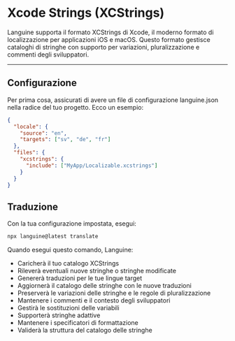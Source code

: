 # Xcode Strings (XCStrings)

Languine supporta il formato XCStrings di Xcode, il moderno formato di localizzazione per applicazioni iOS e macOS. Questo formato gestisce cataloghi di stringhe con supporto per variazioni, pluralizzazione e commenti degli sviluppatori.

---

## Configurazione

Per prima cosa, assicurati di avere un file di configurazione languine.json nella radice del tuo progetto. Ecco un esempio:

```json
{
  "locale": {
    "source": "en",
    "targets": ["sv", "de", "fr"]
  },
  "files": {
    "xcstrings": {
      "include": ["MyApp/Localizable.xcstrings"]
    }
  }
}
```

## Traduzione

Con la tua configurazione impostata, esegui:

```bash
npx languine@latest translate
```

Quando esegui questo comando, Languine:

- Caricherà il tuo catalogo XCStrings
- Rileverà eventuali nuove stringhe o stringhe modificate
- Genererà traduzioni per le tue lingue target
- Aggiornerà il catalogo delle stringhe con le nuove traduzioni
- Preserverà le variazioni delle stringhe e le regole di pluralizzazione
- Mantenere i commenti e il contesto degli sviluppatori
- Gestirà le sostituzioni delle variabili
- Supporterà stringhe adattive
- Mantenere i specificatori di formattazione
- Validerà la struttura del catalogo delle stringhe
